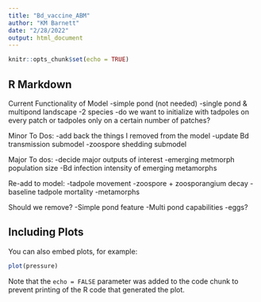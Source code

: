 ```yaml
---
title: "Bd_vaccine_ABM"
author: "KM Barnett"
date: "2/28/2022"
output: html_document
---
```


```r
knitr::opts_chunk$set(echo = TRUE)
```

## R Markdown
Current Functionality of Model
-simple pond (not needed)
-single pond & multipond landscape
-2 species
-do we want to initialize with tadpoles on every patch or tadpoles only on a certain number of patches?

Minor To Dos:
-add back the things I removed from the model
-update Bd transmission submodel
-zoospore shedding submodel

Major To dos:
-decide major outputs of interest
    -emerging metmorph population size
    -Bd infection intensity of emerging metamorphs

Re-add to model:
-tadpole movement
-zoospore + zoosporangium decay
-baseline tadpole mortality
-metamorphs

Should we remove?
-Simple pond feature
-Multi pond capabilities
-eggs?

## Including Plots

You can also embed plots, for example:

```r
plot(pressure)
```

Note that the `echo = FALSE` parameter was added to the code chunk to prevent printing of the R code that generated the plot.
